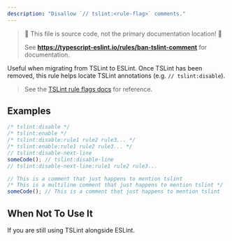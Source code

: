 ```yaml
---
description: "Disallow `// tslint:<rule-flag>` comments."
---
```



> 🛑 This file is source code, not the primary documentation location! 🛑
>
> See **https://typescript-eslint.io/rules/ban-tslint-comment** for documentation.

Useful when migrating from TSLint to ESLint. Once TSLint has been removed, this rule helps locate TSLint annotations (e.g. `// tslint:disable`).

> See the [TSLint rule flags docs](https://palantir.github.io/tslint/usage/rule-flags) for reference.

## Examples

<Tabs>
<TabItem value="❌ Incorrect">

```ts
/* tslint:disable */
/* tslint:enable */
/* tslint:disable:rule1 rule2 rule3... */
/* tslint:enable:rule1 rule2 rule3... */
// tslint:disable-next-line
someCode(); // tslint:disable-line
// tslint:disable-next-line:rule1 rule2 rule3...
```

</TabItem>
<TabItem value="✅ Correct">

```ts
// This is a comment that just happens to mention tslint
/* This is a multiline comment that just happens to mention tslint */
someCode(); // This is a comment that just happens to mention tslint
```

</TabItem>
</Tabs>

## When Not To Use It

If you are still using TSLint alongside ESLint.
